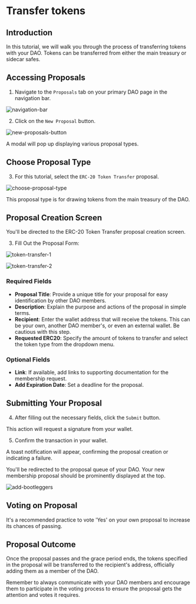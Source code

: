 # Transfer tokens

## Introduction

In this tutorial, we will walk you through the process of transferring tokens with your DAO. Tokens can be transferred from either the main treasury or sidecar safes.

## Accessing Proposals

1. Navigate to the `Proposals` tab on your primary DAO page in the navigation bar.

![navigation-bar](https://github.com/HausDAO/monorepo/assets/522182/0e3696c9-a5de-469d-8e14-39a776016732)

2. Click on the `New Proposal` button.

![new-proposals-button](https://github.com/HausDAO/monorepo/assets/522182/396e72a0-cd74-4b94-a545-324564733938)

A modal will pop up displaying various proposal types.

## Choose Proposal Type

3. For this tutorial, select the `ERC-20 Token Transfer` proposal.

![choose-proposal-type](https://github.com/HausDAO/monorepo/assets/522182/7f82b85f-4967-4643-a0c6-9cf480a1c71f)

This proposal type is for drawing tokens from the main treasury of the DAO.

## Proposal Creation Screen

You'll be directed to the ERC-20 Token Transfer proposal creation screen.

3. Fill Out the Proposal Form:

![token-transfer-1](https://github.com/HausDAO/monorepo/assets/522182/166b3a12-d28c-4f38-85c2-95848e301057)

![token-transfer-2](https://github.com/HausDAO/monorepo/assets/522182/cbae0236-83fa-44f3-9f67-b6723fbfdcda)

### Required Fields

- **Proposal Title**: Provide a unique title for your proposal for easy identification by other DAO members.
- **Description**: Explain the purpose and actions of the proposal in simple terms.
- **Recipient**: Enter the wallet address that will receive the tokens. This can be your own, another DAO member's, or even an external wallet. Be cautious with this step.
- **Requested ERC20**: Specify the amount of tokens to transfer and select the token type from the dropdown menu.

### Optional Fields

- **Link**: If available, add links to supporting documentation for the membership request.
- **Add Expiration Date**: Set a deadline for the proposal.

## Submitting Your Proposal

4. After filling out the necessary fields, click the `Submit` button.

This action will request a signature from your wallet.

5. Confirm the transaction in your wallet.

A toast notification will appear, confirming the proposal creation or indicating a failure.

You'll be redirected to the proposal queue of your DAO. Your new membership proposal should be prominently displayed at the top.

![add-bootleggers](https://github.com/HausDAO/monorepo/assets/522182/f5a7b147-c7db-4e54-98eb-65e0b318b3cf)

## Voting on Proposal

It's a recommended practice to vote 'Yes' on your own proposal to increase its chances of passing.

## Proposal Outcome

Once the proposal passes and the grace period ends, the tokens specified in the proposal will be transferred to the recipient's address, officially adding them as a member of the DAO.

Remember to always communicate with your DAO members and encourage them to participate in the voting process to ensure the proposal gets the attention and votes it requires.
